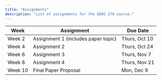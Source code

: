 ```yaml
---
title: "Assignments"
description: "List of assignments for the GEOG 279 course."
---
```


| **Week** | **Assignment**                   | **Due Date**       |
|----------|----------------------------------|--------------------|
| Week 2   | Assignment 1 (includes paper topic) | Thurs, Oct 10      |
| Week 4   | Assignment 2                     | Thurs, Oct 24      |
| Week 6   | Assignment 3                     | Thurs, Nov 7       |
| Week 8   | Assignment 4                     | Thurs, Nov 21      |
| Week 10  | Final Paper Proposal             | Mon, Dec 9         |